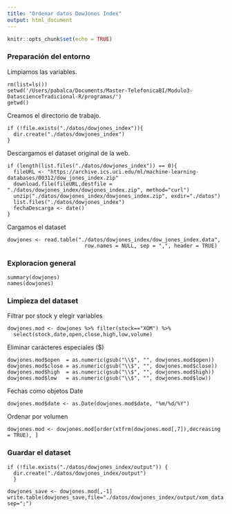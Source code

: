 ```yaml
---
title: "Ordenar datos DowJones Index"
output: html_document
---
```


```r
knitr::opts_chunk$set(echo = TRUE)
```

### Preparación del entorno

Limpiamos las variables.
```
rm(list=ls())
setwd('/Users/pabalca/Documents/Master-TelefonicaBI/Modulo3-DatascienceTradicional-R/programas/')
getwd()
```

Creamos el directorio de trabajo.
```
if (!file.exists("./datos/dowjones_index")){
  dir.create("./datos/dowjones_index")
}
```

Descargamos el dataset original de la web.
```
if (length(list.files("./datos/dowjones_index")) == 0){
  fileURL <- "https://archive.ics.uci.edu/ml/machine-learning-databases/00312/dow_jones_index.zip"
  download.file(fileURL,destfile = "./datos/dowjones_index/dowjones_index.zip", method="curl")
  unzip("./datos/dowjones_index/dowjones_index.zip", exdir="./datos")
  list.files("./datos/dowjones_index")
  fechaDescarga <- date()
}
```

Cargamos el dataset
```
dowjones <- read.table("./datos/dowjones_index/dow_jones_index.data",
                         row.names = NULL, sep = ",", header = TRUE)
```                         

### Exploracion general

```
summary(dowjones)
names(dowjones)
```

### Limpieza del dataset
Filtrar por stock y elegir variables
```
dowjones.mod <- dowjones %>% filter(stock=="XOM") %>%
  select(stock,date,open,close,high,low,volume)
```

Eliminar carácteres especiales (\$)
```
dowjones.mod$open  = as.numeric(gsub("\\$", "", dowjones.mod$open))
dowjones.mod$close = as.numeric(gsub("\\$", "", dowjones.mod$close))
dowjones.mod$high  = as.numeric(gsub("\\$", "", dowjones.mod$high))
dowjones.mod$low   = as.numeric(gsub("\\$", "", dowjones.mod$low))
```

Fechas como objetos Date
```
dowjones.mod$date <- as.Date(dowjones.mod$date, "%m/%d/%Y")
```

Ordenar por volumen
```
dowjones.mod <- dowjones.mod[order(xtfrm(dowjones.mod[,7]),decreasing = TRUE), ] 
```

### Guardar el dataset
```
if (!file.exists("./datos/dowjones_index/output")) {
  dir.create("./datos/dowjones_index/output")
  }

dowjones_save <- dowjones.mod[,-1] 
write.table(dowjones_save,file="./datos/dowjones_index/output/xom_data.data", sep=";")
```

